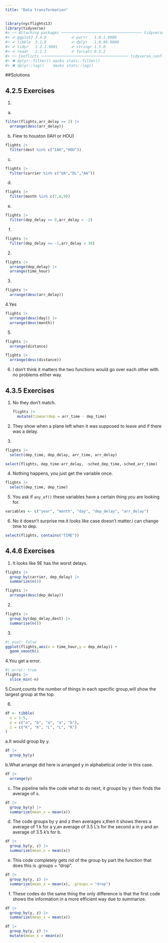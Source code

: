 ```yaml
---
title: "Data transformation"
---
```


```r
library(nycflights13)
library(tidyverse)
#> ── Attaching packages ──────────────────────────────────── tidyverse 1.3.2 ──
#> ✔ ggplot2 3.4.0           ✔ purrr   1.0.1.9000 
#> ✔ tibble  3.1.8           ✔ dplyr   1.0.99.9000
#> ✔ tidyr   1.2.1.9001      ✔ stringr 1.5.0      
#> ✔ readr   2.1.3           ✔ forcats 0.5.2      
#> ── Conflicts ─────────────────────────────────────── tidyverse_conflicts() ──
#> ✖ dplyr::filter() masks stats::filter()
#> ✖ dplyr::lag()    masks stats::lag()
```

##Solutions

## 4.2.5 Exercises

1.

a.

```r
filter(flights,arr_delay >= 2) |> 
  arrange(desc(arr_delay))
```

b. Flew to houston (IAH or HOU)

```r
flights |>
  filter(dest %in% c("IAH","HOU"))
```

c. 

```r
flights |>
  filter(carrier %in% c("UA","DL","AA"))
```

d. 

```r
flights |>
  filter(month %in% c(7,8,9))
```

e. 

```r
flights |> 
  filter(dep_delay >= 0,arr_delay < -2)
```

f.

```r
flights |> 
  filter(dep_delay <= -1,arr_delay > 30)
```

2. 

```r
flights |> 
  arrange(dep_delay) |> 
  arrange(time_hour)
```

3.

```r
flights |> 
  arrange(desc(arr_delay))
```

4.Yes

```r
flights |> 
  arrange(desc(day)) |> 
  arrange(desc(month))
```

5.

```r
flights |> 
  arrange(distance) 
```

```r
flights |> 
  arrange(desc(distance))
```

6. I don't think it matters the two functions would go over each other with no problems either way.

## 4.3.5 Exercises

1. No they don't match.

    ```r
    flights |> 
      mutate(timearrdep = arr_time - dep_time)
    ```

2. They show when a plane left when it was supposed to leave and if there was a delay.

3.

```r
flights |> 
  select(dep_time, dep_delay, arr_time, arr_delay)
```

```r
select(flights, dep_time:arr_delay, -sched_dep_time,-sched_arr_time)
```

4. Nothing happens, you just get the variable once.

```r
flights |> 
  select(dep_time, dep_time)
```

5. You ask if `any_of()` these variables have a certain thing you are looking for.

```r
variables <- c("year", "month", "day", "dep_delay", "arr_delay")
```

6. No it doesn't surprise me.it looks like case doesn't matter.i can change time to dep.

```r
select(flights, contains("TIME"))
```


## 4.4.6 Exercises

1. It looks like 9E has the worst delays.

```r
flights |> 
  group_by(carrier, dep_delay) |> 
  summarize(n())

flights |> 
  arrange(desc(dep_delay))
```

2.

```r
flights |> 
  group_by(dep_delay,dest) |> 
  summarise(n())
```

3.

```r
#| eval: false
ggplot(flights,aes(x = time_hour,y = dep_delay)) + 
  geom_smooth()
```

4.You get a error.

```r
#| error: true
flights |> 
  slice_min(-n)
```

5.Count,counts the number of things in each specific group,will show the largest group at the top.

6.

```r
df <- tibble(
  x = 1:5,
  y = c("a", "b", "a", "a", "b"),
  z = c("K", "K", "L", "L", "K")
)
```

a.It would group by y.

```r
df |>
  group_by(y)
```

b.What arrange did here is arranged y in alphabetical order in this case.

```r
df |>
  arrange(y)
```

c. The pipeline tells the code what to do next, it groups by y then finds the average of x.

```r
df |>
  group_by(y) |>
  summarize(mean_x = mean(x))
```

d. The code groups by y and z then averages x,then it shows theres a average of 1 k for a y,an average of 3.5 L's for the second a in y and an average of 3.5 k's for b.

```r
df |>
  group_by(y, z) |>
  summarize(mean_x = mean(x))
```

e. This code completely gets rid of the group by part the function that does this is .groups = "drop".

```r
df |>
  group_by(y, z) |>
  summarize(mean_x = mean(x), .groups = "drop")
```

f. These codes do the same thing the only difference is that the first code shows the information in a more efficient way due to summarize.

```r
df |>
  group_by(y, z) |>
  summarize(mean_x = mean(x))

df |>
  group_by(y, z) |>
  mutate(mean_x = mean(x))
```
